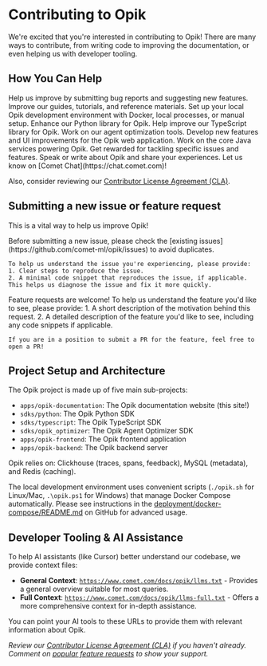 # Contributing to Opik

We're excited that you're interested in contributing to Opik! There are many ways to contribute, from writing code to improving the documentation, or even helping us with developer tooling.

## How You Can Help

<CardGroup>
  <Card
    title="Report Issues & Request Features"
    icon="fa-regular fa-bugs"
    href="#submitting-a-new-issue-or-feature-request"
  >
    Help us improve by submitting bug reports and suggesting new features.
  </Card>
  <Card title="Contribute to Documentation" icon="fa-regular fa-book" href="/contributing/guides/documentation">
    Improve our guides, tutorials, and reference materials.
  </Card>
  <Card
    title="Local Development Setup"
    icon="fa-regular fa-laptop-code"
    href="/contributing/guides/local-development"
  >
    Set up your local Opik development environment with Docker, local processes, or manual setup.
  </Card>
  <Card title="Contribute to Python SDK" icon="fa-brands fa-python" href="/contributing/guides/python-sdk">
    Enhance our Python library for Opik.
  </Card>
  <Card title="Contribute to TypeScript SDK" icon="fa-brands fa-js" href="/contributing/guides/typescript-sdk">
    Help improve our TypeScript library for Opik.
  </Card>
  <Card
    title="Contribute to Opik Agent Optimizer"
    icon="fa-regular fa-robot"
    href="/contributing/guides/agent-optimizer-sdk"
  >
    Work on our agent optimization tools.
  </Card>
  <Card title="Contribute to Frontend" icon="fa-regular fa-window-maximize" href="/contributing/guides/frontend">
    Develop new features and UI improvements for the Opik web application.
  </Card>
  <Card title="Contribute to Backend" icon="fa-regular fa-server" href="/contributing/guides/backend">
    Work on the core Java services powering Opik.
  </Card>
  <Card title="Participate in Bounties" icon="fa-regular fa-gem" href="/contributing/developer-programs/bounties">
    Get rewarded for tackling specific issues and features.
  </Card>
  <Card title="Spread the Word" icon="fa-regular fa-bullhorn">
    Speak or write about Opik and share your experiences. Let us know on [Comet Chat](https://chat.comet.com)!
  </Card>
</CardGroup>

Also, consider reviewing our [Contributor License Agreement (CLA)](https://github.com/comet-ml/opik/blob/main/CLA.md).

## Submitting a new issue or feature request

This is a vital way to help us improve Opik!

<AccordionGroup>
  <Accordion title="Submitting a New Bug Report">
    Before submitting a new issue, please check the [existing issues](https://github.com/comet-ml/opik/issues) to avoid duplicates.

    To help us understand the issue you're experiencing, please provide:
    1. Clear steps to reproduce the issue.
    2. A minimal code snippet that reproduces the issue, if applicable.
    This helps us diagnose the issue and fix it more quickly.

  </Accordion>
  <Accordion title="Submitting a New Feature Request">
    Feature requests are welcome! To help us understand the feature you'd like to see, please provide:
    1. A short description of the motivation behind this request.
    2. A detailed description of the feature you'd like to see, including any code snippets if applicable.

    If you are in a position to submit a PR for the feature, feel free to open a PR!

  </Accordion>
</AccordionGroup>

## Project Setup and Architecture

The Opik project is made up of five main sub-projects:

- `apps/opik-documentation`: The Opik documentation website (this site!)
- `sdks/python`: The Opik Python SDK
- `sdks/typescript`: The Opik TypeScript SDK
- `sdks/opik_optimizer`: The Opik Agent Optimizer SDK
- `apps/opik-frontend`: The Opik frontend application
- `apps/opik-backend`: The Opik backend server

Opik relies on: Clickhouse (traces, spans, feedback), MySQL (metadata), and Redis (caching).

The local development environment uses convenient scripts (`./opik.sh` for Linux/Mac, `.\opik.ps1` for Windows) that manage Docker Compose automatically. Please see instructions in the [deployment/docker-compose/README.md](https://github.com/comet-ml/opik/blob/main/deployment/docker-compose/README.md) on GitHub for advanced usage.

## Developer Tooling & AI Assistance

To help AI assistants (like Cursor) better understand our codebase, we provide context files:

- **General Context**: [`https://www.comet.com/docs/opik/llms.txt`](https://www.comet.com/docs/opik/llms.txt) - Provides a general overview suitable for most queries.
- **Full Context**: [`https://www.comet.com/docs/opik/llms-full.txt`](https://www.comet.com/docs/opik/llms-full.txt) - Offers a more comprehensive context for in-depth assistance.

You can point your AI tools to these URLs to provide them with relevant information about Opik.

_Review our [Contributor License Agreement (CLA)](https://github.com/comet-ml/opik/blob/main/CLA.md) if you haven't already._
_Comment on [popular feature requests](https://github.com/comet-ml/opik/issues?q=is%3Aissue+is%3Aopen+label%3A%22feature+request%22) to show your support._
